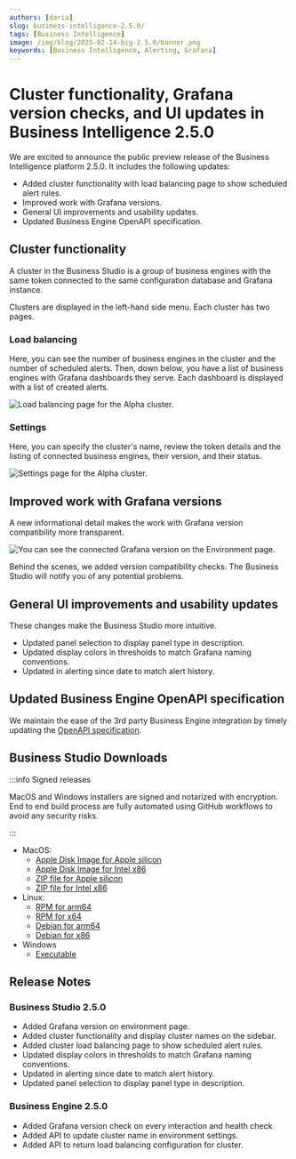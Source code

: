 ```yaml
---
authors: [daria]
slug: business-intelligence-2.5.0/
tags: [Business Intelligence]
image: /img/blog/2025-02-14-big-2.5.0/banner.png
keywords: [Business Intelligence, Alerting, Grafana]
---
```



# Cluster functionality, Grafana version checks, and UI updates in Business Intelligence 2.5.0

We are excited to announce the public preview release of the Business Intelligence platform 2.5.0. It includes the following updates:

- Added cluster functionality with load balancing page to show scheduled alert rules.
- Improved work with Grafana versions.
- General UI improvements and usability updates.
- Updated Business Engine OpenAPI specification.

## Cluster functionality

A cluster in the Business Studio is a group of business engines with the same token connected to the same configuration database and Grafana instance.

Clusters are displayed in the left-hand side menu. Each cluster has two pages.

### Load balancing

Here, you can see the number of business engines in the cluster and the number of scheduled alerts. Then, down below, you have a list of business engines with Grafana dashboards they serve. Each dashboard is displayed with a list of created alerts.

<Image
  title="Load balancing page for the Alpha cluster."
  src="/img/blog/2025-02-14-big-2.5.0/cluster-lb.png"
/>

### Settings

Here, you can specify the cluster's name, review the token details and the listing of connected business engines, their version, and their status.

<Image
  title="Settings page for the Alpha cluster."
  src="/img/blog/2025-02-14-big-2.5.0/cluster-settings.png"
/>

## Improved work with Grafana versions

A new informational detail makes the work with Grafana version compatibility more transparent.

<Image
  title="You can see the connected Grafana version on the Environment page."
  src="/img/blog/2025-02-14-big-2.5.0/grafana-version.png"
/>

Behind the scenes, we added version compatibility checks. The Business Studio will notify you of any potential problems.

## General UI improvements and usability updates

These changes make the Business Studio more intuitive.

- Updated panel selection to display panel type in description.
- Updated display colors in thresholds to match Grafana naming conventions.
- Updated in alerting since date to match alert history.

## Updated Business Engine OpenAPI specification

We maintain the ease of the 3rd party Business Engine integration by timely updating the [OpenAPI specification](/big/api/).

## Business Studio Downloads

:::info Signed releases

MacOS and Windows installers are signed and notarized with encryption. End to end build process are fully automated using GitHub workflows to avoid any security risks.

:::

- MacOS:
  - [Apple Disk Image for Apple silicon](https://github.com/VolkovLabs/business-intelligence/releases/download/v2.5.0/Business.Studio-2.5.0-arm64.dmg)
  - [Apple Disk Image for Intel x86](https://github.com/VolkovLabs/business-intelligence/releases/download/v2.5.0/Business.Studio-2.5.0-x64.dmg)
  - [ZIP file for Apple silicon](https://github.com/VolkovLabs/business-intelligence/releases/download/v2.5.0/Business.Studio-darwin-arm64-2.5.0.zip)
  - [ZIP file for Intel x86](https://github.com/VolkovLabs/business-intelligence/releases/download/v2.5.0/Business.Studio-darwin-x64-2.5.0.zip)
- Linux:
  - [RPM for arm64](https://github.com/VolkovLabs/business-intelligence/releases/download/v2.5.0/business-studio-2.5.0-1.arm64.rpm)
  - [RPM for x64](https://github.com/VolkovLabs/business-intelligence/releases/download/v2.5.0/business-studio-2.5.0-1.x86_64.rpm)
  - [Debian for arm64](https://github.com/VolkovLabs/business-intelligence/releases/download/v2.5.0/business-studio_2.5.0_arm64.deb)
  - [Debian for x86](https://github.com/VolkovLabs/business-intelligence/releases/download/v2.5.0/business-studio_2.5.0_amd64.deb)
- Windows
  - [Executable](https://github.com/VolkovLabs/business-intelligence/releases/download/v2.5.0/Business.Studio-2.5.0.Setup.exe)

<GettingStarted />

## Release Notes

### Business Studio 2.5.0

- Added Grafana version on environment page.
- Added cluster functionality and display cluster names on the sidebar.
- Added cluster load balancing page to show scheduled alert rules.
- Updated display colors in thresholds to match Grafana naming conventions.
- Updated in alerting since date to match alert history.
- Updated panel selection to display panel type in description.

### Business Engine 2.5.0

- Added Grafana version check on every interaction and health check.
- Added API to update cluster name in environment settings.
- Added API to return load balancing configuration for cluster.

<Feedback />
